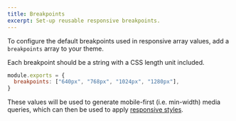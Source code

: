 ```yaml
---
title: Breakpoints
excerpt: Set-up reusable responsive breakpoints.
---
```


To configure the default breakpoints used in responsive array values, add a `breakpoints` array to your theme.

Each breakpoint should be a string with a CSS length unit included.

```js title=theme.js
module.exports = {
  breakpoints: ["640px", "768px", "1024px", "1280px"],
}
```

These values will be used to generate mobile-first (i.e. min-width) media queries, which can then be used to apply [responsive styles](/docs/theming/responsive-styles).
